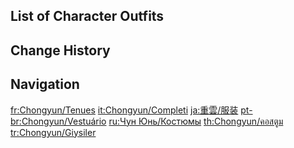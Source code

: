 {{CharacterTabs}}

==List of Character Outfits==
{{Outfits by Category Table|Chongyun Outfits|nocharacter=1}}

==Change History==
{{Change History|1.0}}

==Navigation==
{{Character Navbox|link type=outfits}}

[[fr:Chongyun/Tenues]]
[[it:Chongyun/Completi]]
[[ja:重雲/服装]]
[[pt-br:Chongyun/Vestuário]]
[[ru:Чун Юнь/Костюмы]]
[[th:Chongyun/คอสตูม]]
[[tr:Chongyun/Giysiler]]